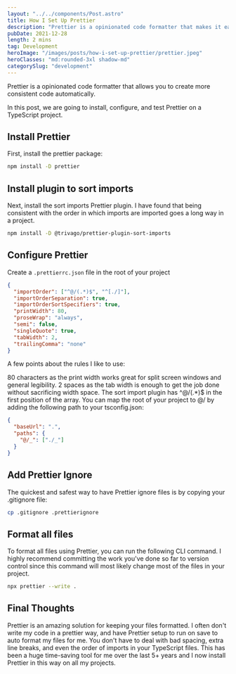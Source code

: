 ```yaml
---
layout: "../../components/Post.astro"
title: How I Set Up Prettier
description: "Prettier is a opinionated code formatter that makes it easy to create more consistent code automatically."
pubDate: 2021-12-28
length: 2 mins
tag: Development
heroImage: "/images/posts/how-i-set-up-prettier/prettier.jpeg"
heroClasses: "md:rounded-3xl shadow-md"
categorySlug: "development"
---
```


Prettier is a opinionated code formatter that allows you to create more consistent code automatically.

In this post, we are going to install, configure, and test Prettier on a TypeScript project.

## Install Prettier

First, install the prettier package:

```bash
npm install -D prettier
```

## Install plugin to sort imports

Next, install the sort imports Prettier plugin. I have found that being consistent with the order in which imports are imported goes a long way in a project.

```bash
npm install -D @trivago/prettier-plugin-sort-imports
```

## Configure Prettier

Create a `.prettierrc.json` file in the root of your project

```json
{
  "importOrder": ["^@/(.*)$", "^[./]"],
  "importOrderSeparation": true,
  "importOrderSortSpecifiers": true,
  "printWidth": 80,
  "proseWrap": "always",
  "semi": false,
  "singleQuote": true,
  "tabWidth": 2,
  "trailingComma": "none"
}
```

A few points about the rules I like to use:

80 characters as the print width works great for split screen windows and general legibility.
2 spaces as the tab width is enough to get the job done without sacrificing width space.
The sort import plugin has ^@/(.\*)$ in the first position of the array. You can map the root of your project to @/ by adding the following path to your tsconfig.json:

```json
{
  "baseUrl": ".",
  "paths": {
    "@/_": ["./_"]
  }
}
```

## Add Prettier Ignore

The quickest and safest way to have Prettier ignore files is by copying your .gitignore file:

```bash
cp .gitignore .prettierignore
```

## Format all files

To format all files using Prettier, you can run the following CLI command. I highly recommend committing the work you've done so far to version control since this command will most likely change most of the files in your project.

```bash
npx prettier --write .
```

## Final Thoughts

Prettier is an amazing solution for keeping your files formatted. I often don't write my code in a prettier way, and have Prettier setup to run on save to auto format my files for me. You don't have to deal with bad spacing, extra line breaks, and even the order of imports in your TypeScript files. This has been a huge time-saving tool for me over the last 5+ years and I now install Prettier in this way on all my projects.
